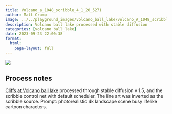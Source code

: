 ```yaml
---
title: Volcano_a_1048_scribble_4_1_20_5271
author: Matt Crump
image: ../../playground_images/volcano_ball_lake/volcano_A_1048_scribble_4_1_20_5271.jpeg
description: Volcano ball lake processed with stable diffusion
categories: [volcano_ball_lake]
date: 2023-09-23 22:00:38
format:
  html:
    page-layout: full
---
```


![](../../playground_images/volcano_ball_lake/volcano_A_1048_scribble_4_1_20_5271.jpeg)

## Process notes

[Cliffs at Volcano ball lake](https://www.crumplab.com/things/things/commissions/The_Cliffs_Of_Volcano_Ball_Lake.html) processed through stable diffusion v 1.5, and the scribble control net with default scheduler. The line art was inverted as the scribble source. Prompt: photorealistic 4k landscape scene busy lifelike cartoon characters.

